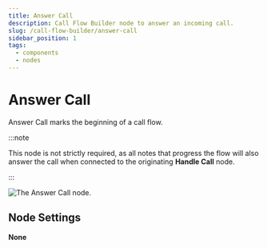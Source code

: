 ```yaml
---
title: Answer Call
description: Call Flow Builder node to answer an incoming call.
slug: /call-flow-builder/answer-call
sidebar_position: 1
tags:
  - components
  - nodes
---
```


# Answer Call

Answer Call marks the beginning of a call flow.

:::note

This node is not strictly required, as all notes that progress the flow will also answer the call when connected to the originating **Handle Call** node.

:::

<Frame caption="The Answer Call node." ogImage>

![The Answer Call node.](@image/call-flow/nodes/answer.webp)

</Frame>

## Node Settings

**None**
